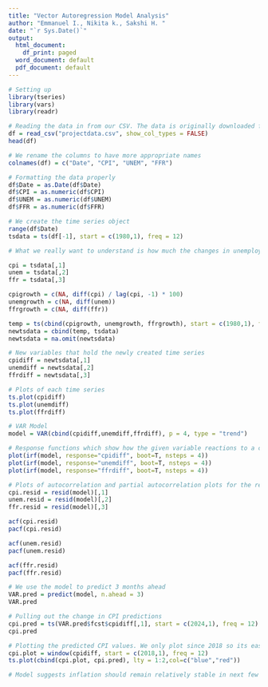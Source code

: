 ---
title: "Vector Autoregression Model Analysis"
author: "Emmanuel I., Nikita k., Sakshi H. "
date: "`r Sys.Date()`"
output:
  html_document:
    df_print: paged
  word_document: default
  pdf_document: default
---

```{r}

# Setting up
library(tseries)
library(vars)
library(readr)

```

```{r}

# Reading the data in from our CSV. The data is originally downloaded from FRED (Federal Reserve Economic Data) website courtesy of the St. Louis fed. The data is on a monthly basis, and starts in January 1980.
df = read_csv("projectdata.csv", show_col_types = FALSE)
head(df)

# We rename the columns to have more appropriate names
colnames(df) = c("Date", "CPI", "UNEM", "FFR")

# Formatting the data properly
df$Date = as.Date(df$Date)
df$CPI = as.numeric(df$CPI)
df$UNEM = as.numeric(df$UNEM)
df$FFR = as.numeric(df$FFR)

```

```{r}

# We create the time series object
range(df$Date)
tsdata = ts(df[-1], start = c(1980,1), freq = 12)

# What we really want to understand is how much the changes in unemployment and federal funds rate can effect change in CPI. So we need to create new variables which capture the month to month change in CPI and unemployment

cpi = tsdata[,1]
unem = tsdata[,2]
ffr = tsdata[,3]

cpigrowth = c(NA, diff(cpi) / lag(cpi, -1) * 100)
unemgrowth = c(NA, diff(unem))
ffrgrowth = c(NA, diff(ffr))

temp = ts(cbind(cpigrowth, unemgrowth, ffrgrowth), start = c(1980,1), freq = 12)
newtsdata = cbind(temp, tsdata)
newtsdata = na.omit(newtsdata)

# New variables that hold the newly created time series
cpidiff = newtsdata[,1]
unemdiff = newtsdata[,2]
ffrdiff = newtsdata[,3]

# Plots of each time series
ts.plot(cpidiff)
ts.plot(unemdiff)
ts.plot(ffrdiff)

```



```{r}
# VAR Model
model = VAR(cbind(cpidiff,unemdiff,ffrdiff), p = 4, type = "trend")

```

```{r}
# Response functions which show how the given variable reactions to a change in the other
plot(irf(model, response="cpidiff", boot=T, nsteps = 4))
plot(irf(model, response="unemdiff", boot=T, nsteps = 4))
plot(irf(model, response="ffrdiff", boot=T, nsteps = 4))

```

```{r}
# Plots of autocorrelation and partial autocorrelation plots for the residuals
cpi.resid = resid(model)[,1]
unem.resid = resid(model)[,2]
ffr.resid = resid(model)[,3]

acf(cpi.resid)
pacf(cpi.resid)

acf(unem.resid)
pacf(unem.resid)

acf(ffr.resid)
pacf(ffr.resid)

```

```{r}

# We use the model to predict 3 months ahead
VAR.pred = predict(model, n.ahead = 3)
VAR.pred 

# Pulling out the change in CPI predictions
cpi.pred = ts(VAR.pred$fcst$cpidiff[,1], start = c(2024,1), freq = 12)
cpi.pred

# Plotting the predicted CPI values. We only plot since 2018 so its easier to make out the predictions
cpi.plot = window(cpidiff, start = c(2018,1), freq = 12)
ts.plot(cbind(cpi.plot, cpi.pred), lty = 1:2,col=c("blue","red"))

# Model suggests inflation should remain relatively stable in next few months, which is generally a good thing.

```